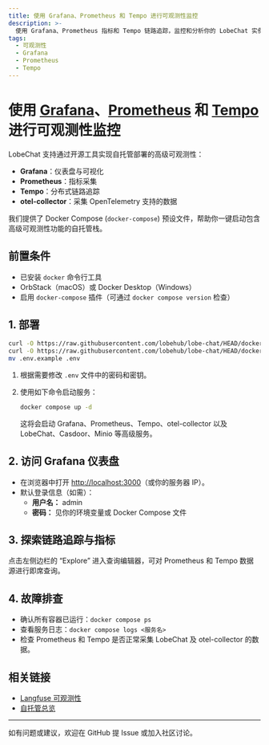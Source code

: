 ```yaml
---
title: 使用 Grafana、Prometheus 和 Tempo 进行可观测性监控
description: >-
  使用 Grafana、Prometheus 指标和 Tempo 链路追踪，监控和分析你的 LobeChat 实例。本指南涵盖自托管部署的搭建、配置和示例仪表盘。
tags:
  - 可观测性
  - Grafana
  - Prometheus
  - Tempo
---
```


# 使用 [Grafana](https://grafana.com/)、[Prometheus](https://prometheus.io/) 和 [Tempo](https://grafana.com/docs/tempo/latest/) 进行可观测性监控

LobeChat 支持通过开源工具实现自托管部署的高级可观测性：

- **Grafana**：仪表盘与可视化
- **Prometheus**：指标采集
- **Tempo**：分布式链路追踪
- **otel-collector**：采集 OpenTelemetry 支持的数据

我们提供了 Docker Compose (`docker-compose`) 预设文件，帮助你一键启动包含高级可观测性功能的自托管栈。

## 前置条件

- 已安装 `docker` 命令行工具
- OrbStack（macOS）或 Docker Desktop（Windows）
- 启用 `docker-compose` 插件（可通过 `docker compose version` 检查）

## 1. 部署

```bash
curl -O https://raw.githubusercontent.com/lobehub/lobe-chat/HEAD/docker-compose/production/grafana/docker-compose.yml
curl -O https://raw.githubusercontent.com/lobehub/lobe-chat/HEAD/docker-compose/production/grafana/.env.example
mv .env.example .env
```

1. 根据需要修改 `.env` 文件中的密码和密钥。
2. 使用如下命令启动服务：

   ```sh
   docker compose up -d
   ```

   这将会启动 Grafana、Prometheus、Tempo、otel-collector 以及 LobeChat、Casdoor、Minio 等高级服务。

## 2. 访问 Grafana 仪表盘

- 在浏览器中打开 [http://localhost:3000](http://localhost:3000)（或你的服务器 IP）。
- 默认登录信息（如需）：
  - **用户名：** admin
  - **密码：** 见你的环境变量或 Docker Compose 文件

## 3. 探索链路追踪与指标

点击左侧边栏的 “Explore” 进入查询编辑器，可对 Prometheus 和 Tempo 数据源进行即席查询。

## 4. 故障排查

- 确认所有容器已运行：`docker compose ps`
- 查看服务日志：`docker compose logs <服务名>`
- 检查 Prometheus 和 Tempo 是否正常采集 LobeChat 及 otel-collector 的数据。

## 相关链接

- [Langfuse 可观测性](./langfuse)
- [自托管总览](../../start)

---

如有问题或建议，欢迎在 GitHub 提 Issue 或加入社区讨论。
